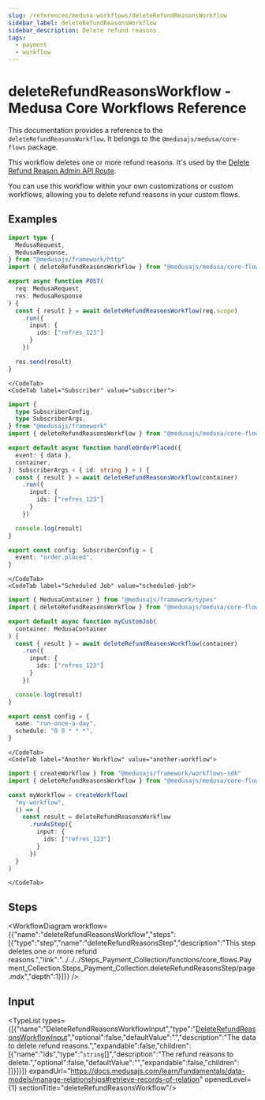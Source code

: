 ```yaml
---
slug: /references/medusa-workflows/deleteRefundReasonsWorkflow
sidebar_label: deleteRefundReasonsWorkflow
sidebar_description: Delete refund reasons.
tags:
  - payment
  - workflow
---
```



# deleteRefundReasonsWorkflow - Medusa Core Workflows Reference

This documentation provides a reference to the `deleteRefundReasonsWorkflow`. It belongs to the `@medusajs/medusa/core-flows` package.

This workflow deletes one or more refund reasons. It's used by the
[Delete Refund Reason Admin API Route](https://docs.medusajs.com/api/admin#refund-reasons\_deleterefundreasonsid).

You can use this workflow within your own customizations or custom workflows, allowing you
to delete refund reasons in your custom flows.

<SourceCodeLink link="https://github.com/medusajs/medusa/blob/402a5c3cd48a84bacc35c599da7bcd8ba4d2af27/packages/core/core-flows/src/payment-collection/workflows/delete-refund-reasons.ts#L38" />

## Examples

<CodeTabs group="workflow-exection">
    <CodeTab label="API Route" value="api-route">
    
```ts title="src/api/workflow/route.ts"
import type {
  MedusaRequest,
  MedusaResponse,
} from "@medusajs/framework/http"
import { deleteRefundReasonsWorkflow } from "@medusajs/medusa/core-flows"

export async function POST(
  req: MedusaRequest,
  res: MedusaResponse
) {
  const { result } = await deleteRefundReasonsWorkflow(req.scope)
    .run({
      input: {
        ids: ["refres_123"]
      }
    })

  res.send(result)
}
```

    </CodeTab>
    <CodeTab label="Subscriber" value="subscriber">
    
```ts title="src/subscribers/order-placed.ts"
import {
  type SubscriberConfig,
  type SubscriberArgs,
} from "@medusajs/framework"
import { deleteRefundReasonsWorkflow } from "@medusajs/medusa/core-flows"

export default async function handleOrderPlaced({
  event: { data },
  container,
}: SubscriberArgs < { id: string } > ) {
  const { result } = await deleteRefundReasonsWorkflow(container)
    .run({
      input: {
        ids: ["refres_123"]
      }
    })

  console.log(result)
}

export const config: SubscriberConfig = {
  event: "order.placed",
}
```

    </CodeTab>
    <CodeTab label="Scheduled Job" value="scheduled-job">
    
```ts title="src/jobs/message-daily.ts"
import { MedusaContainer } from "@medusajs/framework/types"
import { deleteRefundReasonsWorkflow } from "@medusajs/medusa/core-flows"

export default async function myCustomJob(
  container: MedusaContainer
) {
  const { result } = await deleteRefundReasonsWorkflow(container)
    .run({
      input: {
        ids: ["refres_123"]
      }
    })

  console.log(result)
}

export const config = {
  name: "run-once-a-day",
  schedule: "0 0 * * *",
}
```

    </CodeTab>
    <CodeTab label="Another Workflow" value="another-workflow">
    
```ts title="src/workflows/my-workflow.ts"
import { createWorkflow } from "@medusajs/framework/workflows-sdk"
import { deleteRefundReasonsWorkflow } from "@medusajs/medusa/core-flows"

const myWorkflow = createWorkflow(
  "my-workflow",
  () => {
    const result = deleteRefundReasonsWorkflow
      .runAsStep({
        input: {
          ids: ["refres_123"]
        }
      })
  }
)
```

    </CodeTab>
  </CodeTabs>

## Steps

<WorkflowDiagram workflow={{"name":"deleteRefundReasonsWorkflow","steps":[{"type":"step","name":"deleteRefundReasonsStep","description":"This step deletes one or more refund reasons.","link":"../../../Steps_Payment_Collection/functions/core_flows.Payment_Collection.Steps_Payment_Collection.deleteRefundReasonsStep/page.mdx","depth":1}]}} />

## Input

<TypeList types={[{"name":"DeleteRefundReasonsWorkflowInput","type":"[DeleteRefundReasonsWorkflowInput](../../../../types/core_flows.DeleteRefundReasonsWorkflowInput/page.mdx)","optional":false,"defaultValue":"","description":"The data to delete refund reasons.","expandable":false,"children":[{"name":"ids","type":"`string`[]","description":"The refund reasons to delete.","optional":false,"defaultValue":"","expandable":false,"children":[]}]}]} expandUrl="https://docs.medusajs.com/learn/fundamentals/data-models/manage-relationships#retrieve-records-of-relation" openedLevel={1} sectionTitle="deleteRefundReasonsWorkflow"/>

